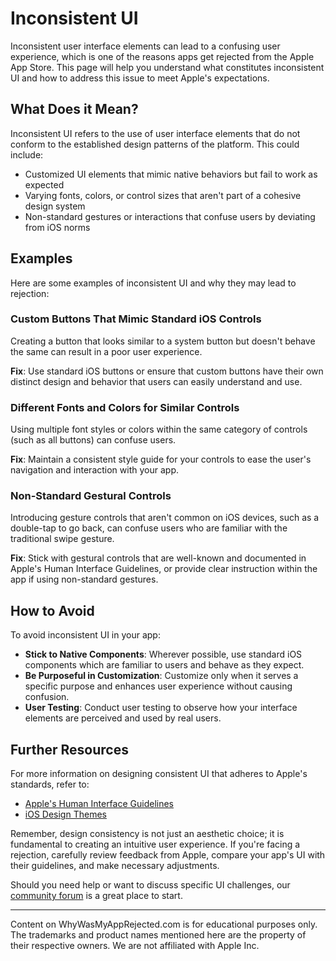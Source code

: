 # Inconsistent UI

Inconsistent user interface elements can lead to a confusing user experience,
which is one of the reasons apps get rejected from the Apple App Store. This
page will help you understand what constitutes inconsistent UI and how to
address this issue to meet Apple's expectations.

## What Does it Mean?

Inconsistent UI refers to the use of user interface elements that do not conform
to the established design patterns of the platform. This could include:

- Customized UI elements that mimic native behaviors but fail to work as
  expected
- Varying fonts, colors, or control sizes that aren't part of a cohesive design
  system
- Non-standard gestures or interactions that confuse users by deviating from iOS
  norms

## Examples

Here are some examples of inconsistent UI and why they may lead to rejection:

### Custom Buttons That Mimic Standard iOS Controls

Creating a button that looks similar to a system button but doesn't behave the
same can result in a poor user experience.

**Fix**: Use standard iOS buttons or ensure that custom buttons have their own
distinct design and behavior that users can easily understand and use.

### Different Fonts and Colors for Similar Controls

Using multiple font styles or colors within the same category of controls (such
as all buttons) can confuse users.

**Fix**: Maintain a consistent style guide for your controls to ease the user's
navigation and interaction with your app.

### Non-Standard Gestural Controls

Introducing gesture controls that aren't common on iOS devices, such as a
double-tap to go back, can confuse users who are familiar with the traditional
swipe gesture.

**Fix**: Stick with gestural controls that are well-known and documented in
Apple's Human Interface Guidelines, or provide clear instruction within the app
if using non-standard gestures.

## How to Avoid

To avoid inconsistent UI in your app:

- **Stick to Native Components**: Wherever possible, use standard iOS components
  which are familiar to users and behave as they expect.
- **Be Purposeful in Customization**: Customize only when it serves a specific
  purpose and enhances user experience without causing confusion.
- **User Testing**: Conduct user testing to observe how your interface elements
  are perceived and used by real users.

## Further Resources

For more information on designing consistent UI that adheres to Apple's
standards, refer to:

- [Apple's Human Interface
  Guidelines](https://developer.apple.com/design/human-interface-guidelines/)
- [iOS Design
  Themes](https://developer.apple.com/design/human-interface-guidelines/ios/overview/themes/)

Remember, design consistency is not just an aesthetic choice; it is fundamental
to creating an intuitive user experience. If you're facing a rejection,
carefully review feedback from Apple, compare your app's UI with their
guidelines, and make necessary adjustments.

Should you need help or want to discuss specific UI challenges, our [community
forum](https://github.com/whywasmyapprejected/whywasmyapprejected-com/discussions)
is a great place to start.

---
Content on WhyWasMyAppRejected.com is for educational purposes only. The
trademarks and product names mentioned here are the property of their respective
owners. We are not affiliated with Apple Inc.